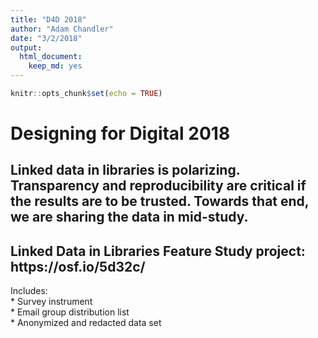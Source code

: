 ```yaml
---
title: "D4D 2018"
author: "Adam Chandler"
date: "3/2/2018"
output: 
  html_document: 
    keep_md: yes
---
```


```r
knitr::opts_chunk$set(echo = TRUE)
```

# Designing for Digital 2018



## Linked data in libraries is polarizing. Transparency and reproducibility are critical if the results are to be trusted. Towards that end, we are sharing the data in mid-study.
 

## Linked Data in Libraries Feature Study project: https://osf.io/5d32c/  

Includes:  
* Survey instrument  
* Email group distribution list  
* Anonymized and redacted data set  












